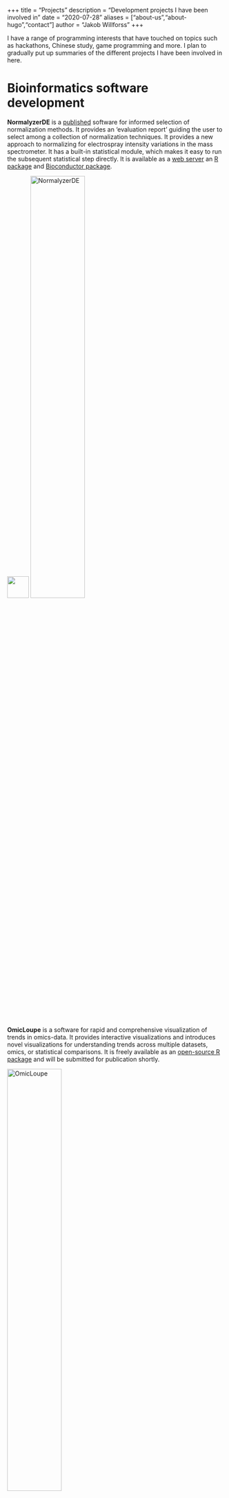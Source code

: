 +++
title = "Projects"
description = "Development projects I have been involved in"
date = "2020-07-28"
aliases = ["about-us","about-hugo","contact"]
author = "Jakob Willforss"
+++

I have a range of programming interests that have touched on topics such as hackathons, Chinese study, game programming and more. I plan to gradually put up summaries of the different projects I have been involved in here.

# Bioinformatics software development

**NormalyzerDE** is a [published](https://pubs.acs.org/doi/10.1021/acs.jproteome.8b00523) software for informed selection of normalization methods. It provides an 'evaluation report' guiding the user to select among a collection of normalization techniques. It provides a new approach to normalizing for electrospray intensity variations in the mass spectrometer. It has a built-in statistical module, which makes it easy to run the subsequent statistical step directly. It is available as a [web server](http://quantitativeproteomics.org/normalyzerde) an [R package](https://github.com/ComputationalProteomics/NormalyzerDE) and [Bioconductor package](https://bioconductor.org/packages/release/bioc/html/NormalyzerDE.html).

![](/./projects_files/pr-2018-00523w_0007.jpeg){width=50px}
<img src="/projects_files/pr-2018-00523w_0007.jpeg" alt="NormalyzerDE" width="50%"/>

**OmicLoupe** is a software for rapid and comprehensive visualization of trends in omics-data. It provides interactive visualizations and introduces novel visualizations for understanding trends across multiple datasets, omics, or statistical comparisons. It is freely available as an [open-source R package](https://github.com/ComputationalProteomics/OmicLoupe) and will be submitted for publication shortly.

<img src="/projects_files/overview_visualization.png" alt="OmicLoupe" width="50%"/>

# Bioinformatics analysis projects

During my Ph.D. I have been involved in three diverse agricultural projects, each using proteomics and, in some cases, transcriptomics to improve on the existing knowledge and breeding markers.

***Fusarium*** infection in oat: Proteogenomic exploration of the differing disease response between two oat varieties ([published](https://pubmed.ncbi.nlm.nih.gov/32061841/))

**Bull fertility**: Proteomic exploration across four separate proteomic datasets taken from seminal plasma in bull (submitted).

**Potato latitude adaptability**: Proteomic exploration across 17 potato-varieties grown 2016, and one variety is grown three Summers to find markers related to what makes some potatoes better handle the longer sun-hours and shorter growing seasons in northern Sweden (submitted shortly).

# Game development

**From Earth to Earth** is a [freely available online](https://jakob37.itch.io/from-earth-to-earth-beta) short game where a mud-man explores a rainy world searching for his Purpose. It is developed in C# and Unity. All code and assets are created by me. The source code is available [here](https://github.com/Jakob37/FromEarthToEarth).

<img src="/projects_files/8CpHaL.png" alt="From Earth to Earth" width="50%"/>

**The Sun Will Go Out** is a [freely available](http://www.linkpact.com/games/tswgo/index.html) space exploration and role-playing game developed over more than two years, in a joint effort between three developers. The source code is available [here](https://github.com/LinkPact/The-Sun-Will-Go-Out).

<img src="/projects_files/18-highfence.png" alt="The Sun Will Go Out" width="50%"/> 



